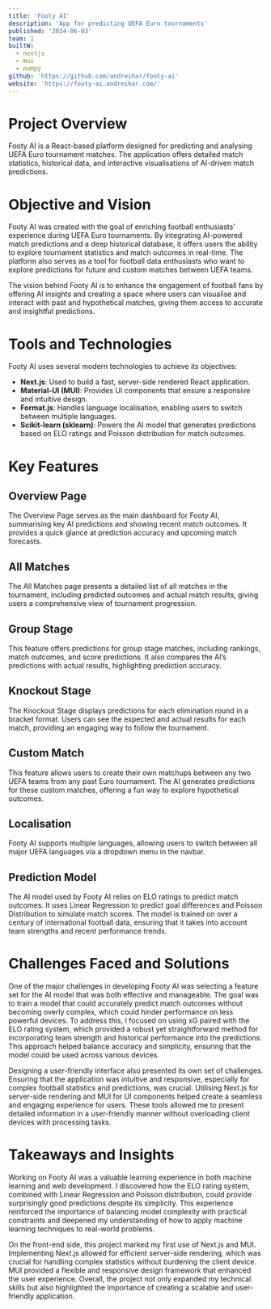 ```yaml
---
title: 'Footy AI'
description: 'App for predicting UEFA Euro tournaments'
published: '2024-06-03'
team: 1
builtW:
  - nextjs
  - mui
  - numpy
github: 'https://github.com/andreihar/footy-ai'
website: 'https://footy-ai.andreihar.com/'
---
```


# Project Overview

Footy AI is a React-based platform designed for predicting and analysing UEFA Euro tournament matches. The application offers detailed match statistics, historical data, and interactive visualisations of AI-driven match predictions.

# Objective and Vision

Footy AI was created with the goal of enriching football enthusiasts’ experience during UEFA Euro tournaments. By integrating AI-powered match predictions and a deep historical database, it offers users the ability to explore tournament statistics and match outcomes in real-time. The platform also serves as a tool for football data enthusiasts who want to explore predictions for future and custom matches between UEFA teams.

The vision behind Footy AI is to enhance the engagement of football fans by offering AI insights and creating a space where users can visualise and interact with past and hypothetical matches, giving them access to accurate and insightful predictions.

# Tools and Technologies

Footy AI uses several modern technologies to achieve its objectives:

- **Next.js**: Used to build a fast, server-side rendered React application.
- **Material-UI (MUI)**: Provides UI components that ensure a responsive and intuitive design.
- **Format.js**: Handles language localisation, enabling users to switch between multiple languages.
- **Scikit-learn (sklearn)**: Powers the AI model that generates predictions based on ELO ratings and Poisson distribution for match outcomes.

# Key Features

## Overview Page

The Overview Page serves as the main dashboard for Footy AI, summarising key AI predictions and showing recent match outcomes. It provides a quick glance at prediction accuracy and upcoming match forecasts.

## All Matches

The All Matches page presents a detailed list of all matches in the tournament, including predicted outcomes and actual match results, giving users a comprehensive view of tournament progression.

## Group Stage

This feature offers predictions for group stage matches, including rankings, match outcomes, and score predictions. It also compares the AI’s predictions with actual results, highlighting prediction accuracy.

## Knockout Stage

The Knockout Stage displays predictions for each elimination round in a bracket format. Users can see the expected and actual results for each match, providing an engaging way to follow the tournament.

## Custom Match

This feature allows users to create their own matchups between any two UEFA teams from any past Euro tournament. The AI generates predictions for these custom matches, offering a fun way to explore hypothetical outcomes.

## Localisation

Footy AI supports multiple languages, allowing users to switch between all major UEFA languages via a dropdown menu in the navbar.

## Prediction Model

The AI model used by Footy AI relies on ELO ratings to predict match outcomes. It uses Linear Regression to predict goal differences and Poisson Distribution to simulate match scores. The model is trained on over a century of international football data, ensuring that it takes into account team strengths and recent performance trends.

# Challenges Faced and Solutions

One of the major challenges in developing Footy AI was selecting a feature set for the AI model that was both effective and manageable. The goal was to train a model that could accurately predict match outcomes without becoming overly complex, which could hinder performance on less powerful devices. To address this, I focused on using xG paired with the ELO rating system, which provided a robust yet straightforward method for incorporating team strength and historical performance into the predictions. This approach helped balance accuracy and simplicity, ensuring that the model could be used across various devices.

Designing a user-friendly interface also presented its own set of challenges. Ensuring that the application was intuitive and responsive, especially for complex football statistics and predictions, was crucial. Utilising Next.js for server-side rendering and MUI for UI components helped create a seamless and engaging experience for users. These tools allowed me to present detailed information in a user-friendly manner without overloading client devices with processing tasks.

# Takeaways and Insights

Working on Footy AI was a valuable learning experience in both machine learning and web development. I discovered how the ELO rating system, combined with Linear Regression and Poisson distribution, could provide surprisingly good predictions despite its simplicity. This experience reinforced the importance of balancing model complexity with practical constraints and deepened my understanding of how to apply machine learning techniques to real-world problems.

On the front-end side, this project marked my first use of Next.js and MUI. Implementing Next.js allowed for efficient server-side rendering, which was crucial for handling complex statistics without burdening the client device. MUI provided a flexible and responsive design framework that enhanced the user experience. Overall, the project not only expanded my technical skills but also highlighted the importance of creating a scalable and user-friendly application.